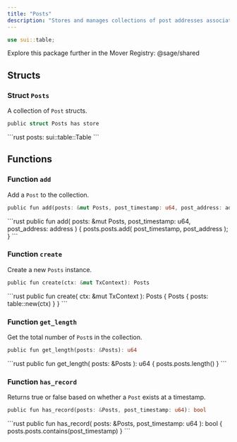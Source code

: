 ```yaml
---
title: "Posts"
description: "Stores and manages collections of post addresses associated with an entity."
---
```


```rust
use sui::table;
```

<Tip>
  Explore this package further in the Mover Registry: @sage/shared
</Tip>

## Structs

### Struct `Posts`

A collection of `Post` structs.

```rust
public struct Posts has store
```

<Expandable title="Fields">
  ```rust
    posts: sui::table::Table<u64, address>
  ```
</Expandable>

## Functions

### Function `add`

Add a `Post` to the collection.

```rust
public fun add(posts: &mut Posts, post_timestamp: u64, post_address: address)
```

<Expandable title="Implementation">
  ```rust
    public fun add(
        posts: &mut Posts,
        post_timestamp: u64,
        post_address: address
    ) {
        posts.posts.add(
            post_timestamp, 
            post_address
        );
    }
  ```
</Expandable>

### Function `create`

Create a new `Posts` instance.

```rust
public fun create(ctx: &mut TxContext): Posts
```

<Expandable title="Implementation">
  ```rust
    public fun create(
        ctx: &mut TxContext
    ): Posts {
        Posts {
            posts: table::new(ctx)
        }
    }
  ```
</Expandable>

### Function `get_length`

Get the total number of `Post`s in the collection.

```rust
public fun get_length(posts: &Posts): u64
```

<Expandable title="Implementation">
  ```rust
    public fun get_length(
        posts: &Posts
    ): u64 {
        posts.posts.length()
    }
  ```
</Expandable>

### Function `has_record`

Returns true or false based on whether a `Post` exists at a timestamp.

```rust
public fun has_record(posts: &Posts, post_timestamp: u64): bool
```

<Expandable title="Implementation">
  ```rust
    public fun has_record(
        posts: &Posts,
        post_timestamp: u64
    ): bool {
        posts.posts.contains(post_timestamp)
    }
  ```
</Expandable>